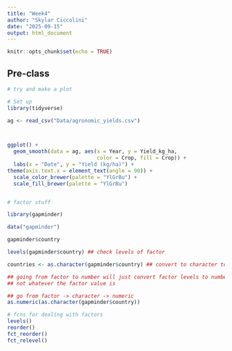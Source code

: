 ```yaml
---
title: "Week4"
author: "Skylar Ciccolini"
date: "2025-09-15"
output: html_document
---
```


```r
knitr::opts_chunk$set(echo = TRUE)
```

## Pre-class

```r
# try and make a plot

# Set up
library(tidyverse)

ag <- read_csv("Data/agronomic_yields.csv")



ggplot() +
  geom_smooth(data = ag, aes(x = Year, y = Yield_kg_ha,
                             color = Crop, fill = Crop)) +
  labs(x = "Date", y = "Yield (kg/ha)") +
theme(axis.text.x = element_text(angle = 90)) +
  scale_color_brewer(palette = "YlGrBu") +
  scale_fill_brewer(palette = "YlGrBu")


# factor stuff

library(gapminder)

data("gapminder")

gapminder$country

levels(gapminder$country) ## check levels of factor

countries <- as.character(gapminder$country) ## convert to character to alphabetize

## going from factor to number will just convert factor levels to numbers 1,2,3 etc, 
## not whatever the factor value is

## go from factor -> character -> numeric
as.numeric(as.character(gapminder$country))

# fcns for dealing with factors
levels()
reorder()
fct_reorder()
fct_relevel()

```
























